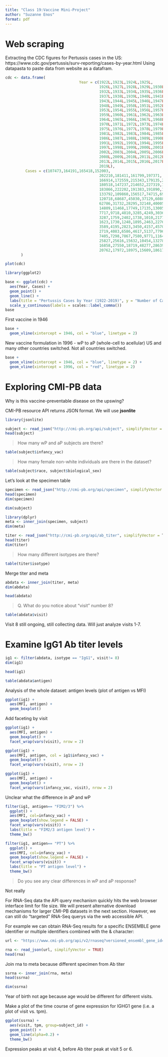 ```yaml
---
title: "Class 19:Vaccine Mini-Project"
author: "Suzanne Enos"
format: pdf
---
```

# Web scraping

Extracting the CDC figures for Pertussis cases in the US:
https://www.cdc.gov/pertussis/surv-reporting/cases-by-year.html
Using datapasta to paste data from website as a datafram.

```r
cdc <- data.frame(
                                 Year = c(1922L,1923L,1924L,1925L,
                                          1926L,1927L,1928L,1929L,1930L,1931L,
                                          1932L,1933L,1934L,1935L,1936L,
                                          1937L,1938L,1939L,1940L,1941L,1942L,
                                          1943L,1944L,1945L,1946L,1947L,
                                          1948L,1949L,1950L,1951L,1952L,
                                          1953L,1954L,1955L,1956L,1957L,1958L,
                                          1959L,1960L,1961L,1962L,1963L,
                                          1964L,1965L,1966L,1967L,1968L,1969L,
                                          1970L,1971L,1972L,1973L,1974L,
                                          1975L,1976L,1977L,1978L,1979L,1980L,
                                          1981L,1982L,1983L,1984L,1985L,
                                          1986L,1987L,1988L,1989L,1990L,
                                          1991L,1992L,1993L,1994L,1995L,1996L,
                                          1997L,1998L,1999L,2000L,2001L,
                                          2002L,2003L,2004L,2005L,2006L,2007L,
                                          2008L,2009L,2010L,2011L,2012L,
                                          2013L,2014L,2015L,2016L,2017L,2018L,
                                          2019L),
         Cases = c(107473,164191,165418,152003,
                                          202210,181411,161799,197371,
                                          166914,172559,215343,179135,265269,
                                          180518,147237,214652,227319,103188,
                                          183866,222202,191383,191890,109873,
                                          133792,109860,156517,74715,69479,
                                          120718,68687,45030,37129,60886,
                                          62786,31732,28295,32148,40005,
                                          14809,11468,17749,17135,13005,6799,
                                          7717,9718,4810,3285,4249,3036,
                                          3287,1759,2402,1738,1010,2177,2063,
                                          1623,1730,1248,1895,2463,2276,
                                          3589,4195,2823,3450,4157,4570,
                                          2719,4083,6586,4617,5137,7796,6564,
                                          7405,7298,7867,7580,9771,11647,
                                          25827,25616,15632,10454,13278,
                                          16858,27550,18719,48277,28639,32971,
                                          20762,17972,18975,15609,18617)
       )
```

```r
plot(cdc)
```

```r
library(ggplot2)

base <- ggplot(cdc) +
  aes(Year, Cases) +
  geom_point() +
  geom_line() +
  labs(title = "Pertussis Cases by Year (1922-2019)", y = "Number of Cases") +
  scale_y_continuous(labels = scales::label_comma())
base
```
First vaccine in 1946
```r
base + 
  geom_vline(xintercept = 1946, col = "blue", linetype = 2)
```
New vaccine formulation in 1996 - wP to aP (whole-cell to acellular)
US and many other countries switched. Not all countries switched.

```r
base + 
  geom_vline(xintercept = 1946, col = "blue", linetype = 2) +
  geom_vline(xintercept = 1996, col = "red", linetype = 2)
```
# Exploring CMI-PB data

Why is this vaccine-preventable disease on the upswing?

CMI-PB resource API returns JSON format. We will use **jsonlite**

```r
library(jsonlite)

subject <- read_json("http://cmi-pb.org/api/subject", simplifyVector = TRUE)
head(subject)
```

> How many wP and aP subjects are there?

```r
table(subject$infancy_vac)
```

> How many female non-white individuals are there in the dataset?

```r
table(subject$race, subject$biological_sex)
```

Let's look at the specimen table

```r
specimen <- read_json("http://cmi-pb.org/api/specimen", simplifyVector = T)
head(specimen)
dim(specimen)
```

```r
dim(subject)
```

```r
library(dplyr)
meta <- inner_join(specimen, subject)
dim(meta)
```

```r
titer <- read_json("http://cmi-pb.org/api/ab_titer", simplifyVector = T)
head(titer)
dim(titer)
```

> How many different isotypes are there?

```r
table(titer$isotype)
```

Merge titer and meta

```r
abdata <- inner_join(titer, meta)
dim(abdata)
```

```r
head(abdata)
```

> Q. What do you notice about "visit" number 8?

```r
table(abdata$visit)
```

Visit 8 still ongoing, still collecting data. Will just analyze visits 1-7.

# Examine IgG1 Ab titer levels

```r
ig1 <- filter(abdata, isotype == "IgG1", visit!= 8)
dim(ig1)
```
```r
head(ig1)
```

```r
table(abdata$antigen)
```

Analysis of the whole dataset: antigen levels (plot of antigen vs MFI)

```r
ggplot(ig1) +
  aes(MFI, antigen) +
  geom_boxplot()
```

Add faceting by visit

```r
ggplot(ig1) +
  aes(MFI, antigen) +
  geom_boxplot() +
  facet_wrap(vars(visit), nrow = 2)
```



```r
ggplot(ig1) +
  aes(MFI, antigen, col = ig1$infancy_vac) +
  geom_boxplot() +
  facet_wrap(vars(visit), nrow = 2)
```

```r
ggplot(ig1) +
  aes(MFI, antigen) +
  geom_boxplot() +
  facet_wrap(vars(infancy_vac, visit), nrow = 2)
```


Unclear what the difference in aP and wP

```r
filter(ig1, antigen== "FIM2/3") %>%
  ggplot() +
  aes(MFI, col=infancy_vac) +
  geom_boxplot(show.legend = FALSE) +
  facet_wrap(vars(visit)) +
  labs(title = "FIM2/3 antigen level") +
  theme_bw()
```

```r
filter(ig1, antigen== "PT") %>%
  ggplot() +
  aes(MFI, col=infancy_vac) +
  geom_boxplot(show.legend = FALSE) +
  facet_wrap(vars(visit)) +
  labs(title = "PT antigen level") +
  theme_bw()
```

> Do you see any clear differences in wP and aP response?

Not really


For RNA-Seq data the API query mechanism quickly hits the web browser interface limit for file size. We will present alternative download mechanisms for larger CMI-PB datasets in the next section. However, we can still do “targeted” RNA-Seq querys via the web accessible API.

For example we can obtain RNA-Seq results for a specific ENSEMBLE gene identifier or multiple identifiers combined with the & character:

```r
url <- "https://www.cmi-pb.org/api/v2/rnaseq?versioned_ensembl_gene_id=eq.ENSG00000211896.7"

rna <- read_json(url, simplifyVector = TRUE) 
head(rna)
```

Join rna to meta because different specimen from Ab titer

```r
ssrna <- inner_join(rna, meta)
head(ssrna)
```

```r
dim(ssrna)
```
Year of birth not age because age would be different for different visits.

Make a plot of the time course of gene expression for IGHG1 gene (i.e. a plot of visit vs. tpm).
```r
ggplot(ssrna) +
  aes(visit, tpm, group=subject_id) +
  geom_point() +
  geom_line(alpha=0.2) + 
  theme_bw()
```

Expression peaks at visit 4, before Ab titer peak at visit 5 or 6.